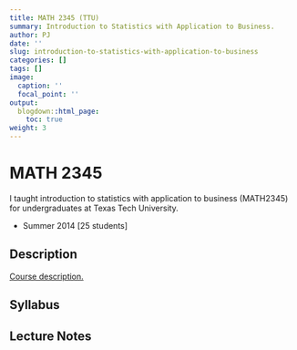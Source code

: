 ```yaml
---
title: MATH 2345 (TTU)
summary: Introduction to Statistics with Application to Business.
author: PJ
date: ''
slug: introduction-to-statistics-with-application-to-business
categories: []
tags: []
image:
  caption: ''
  focal_point: ''
output:
  blogdown::html_page:
    toc: true
weight: 3  
---
```


# MATH 2345

I taught introduction to statistics with application to business (MATH2345) for undergraduates at Texas Tech University.

  - Summer 2014 [25 students]

## Description

[Course description.](https://catalog.ttu.edu/preview_course_nopop.php?catoid=2&coid=9602)

##  Syllabus

##  Lecture Notes
